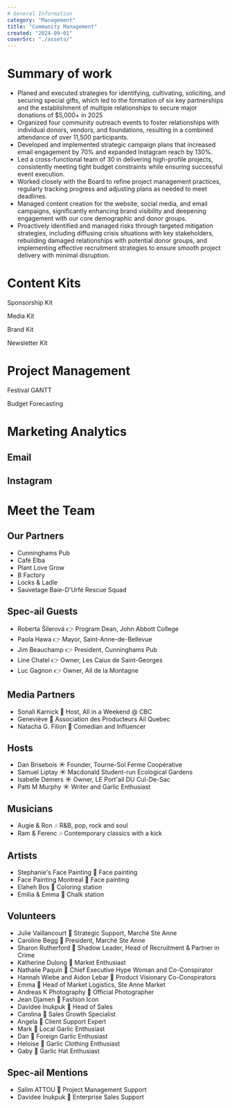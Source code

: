 ```yaml
---
# General Information
category: "Management"
title: "Community Management"
created: "2024-09-01"
coverSrc: "./assets/"
---
```


# Summary of work

- Planed and executed strategies for identifying, cultivating, soliciting, and securing special gifts, which led to the formation of six key partnerships and the establishment of multiple relationships to secure major donations of $5,000+ in 2025
- Organized four community outreach events to foster relationships with individual donors, vendors, and foundations, resulting in a combined attendance of over 11,500 participants.
- Developed and implemented strategic campaign plans that increased email engagement by 70% and expanded Instagram reach by 130%.
- Led a cross-functional team of 30 in delivering high-profile projects, consistently meeting tight budget constraints while ensuring successful event execution.
- Worked closely with the Board to refine project management practices, regularly tracking progress and adjusting plans as needed to meet deadlines.
- Managed content creation for the website, social media, and email campaigns, significantly enhancing brand visibility and deepening engagement with our core demographic and donor groups.
- Proactively identified and managed risks through targeted mitigation strategies, including diffusing crisis situations with key stakeholders, rebuilding damaged relationships with potential donor groups, and implementing effective recruitment strategies to ensure smooth project delivery with minimal disruption.

# Content Kits

Sponsorship Kit

Media Kit

Brand Kit

Newsletter Kit

# Project Management

Festival GANTT

Budget Forecasting

# Marketing Analytics

## Email

## Instagram

# Meet the Team

## Our Partners

- Cunninghams Pub
- Café Elba
- Plant Love Grow
- B Factory
- Locks & Ladle
- Sauvetage Baie-D'Urfé Rescue Squad

## Spec-ail Guests

- Roberta Šilerová 👉 Program Dean, John Abbott College
- Paola Hawa 👉 Mayor, Saint-Anne-de-Bellevue
- Jim Beauchamp 👉 President, Cunninghams Pub
- Line Chatel 👉 Owner, Les Caiux de Saint-Georges
- Luc Gagnon 👉 Owner, Ail de la Montagne

## Media Partners

- Sonali Karnick 🤝 Host, All in a Weekend @ CBC
- Geneviève 🤝 Association des Producteurs Ail Quebec
- Natacha G. Filion 🤝 Comedian and Influencer

## Hosts

- Dan Brisebois ☀️ Founder, Tourne-Sol Ferme Coopérative
- Samuel Liptay ☀️ Macdonald Student-run Ecological Gardens
- Isabelle Demers ☀️ Owner, LE Port'ail DU Cul-De-Sac
- Patti M Murphy ☀️ Writer and Garlic Enthusiast

## Musicians

- Augie & Ron 🎶 R&B, pop, rock and soul
- Ram & Ferenc 🎶 Contemporary classics with a kick

## Artists

- Stephanie's Face Painting 🎨 Face painting
- Face Painting Montreal 🎨 Face painting
- Elaheh Bos 🎨 Coloring station
- Emilia & Emma 🎨 Chalk station

## Volunteers

- Julie Vaillancourt 🫶 Strategic Support, Marché Ste Anne
- Caroline Begg 🫶 President, Marché Ste Anne
- Sharon Rutherford 🫶 Shadow Leader, Head of Recruitment & Partner in Crime
- Katherine Dulong 🫶 Market Enthusiast
- Nathalie Paquin 🫶 Chief Executive Hype Woman and Co-Conspirator
- Hannah Wiebe and Aidon Lebar 🫶 Product Visionary Co-Conspirators
- Emma 🫶 Head of Market Logistics, Ste Anne Market
- Andreas K Photography 🫶 Official Photographer
- Jean Djamen 🫶 Fashion Icon
- Davidee Inukpuk 🫶 Head of Sales
- Carolina 🫶 Sales Growth Specialist
- Angela 🫶 Client Support Expert
- Mark 🫶 Local Garlic Enthusiast
- Dan 🫶 Foreign Garlic Enthusiast
- Heloise 🫶 Garlic Clothing Enthusiast
- Gaby 🫶 Garlic Hat Enthusiast

## Spec-ail Mentions

- Salim ATTOU 💪 Project Management Support
- Davidee Inukpuk 💪 Enterprise Sales Support
